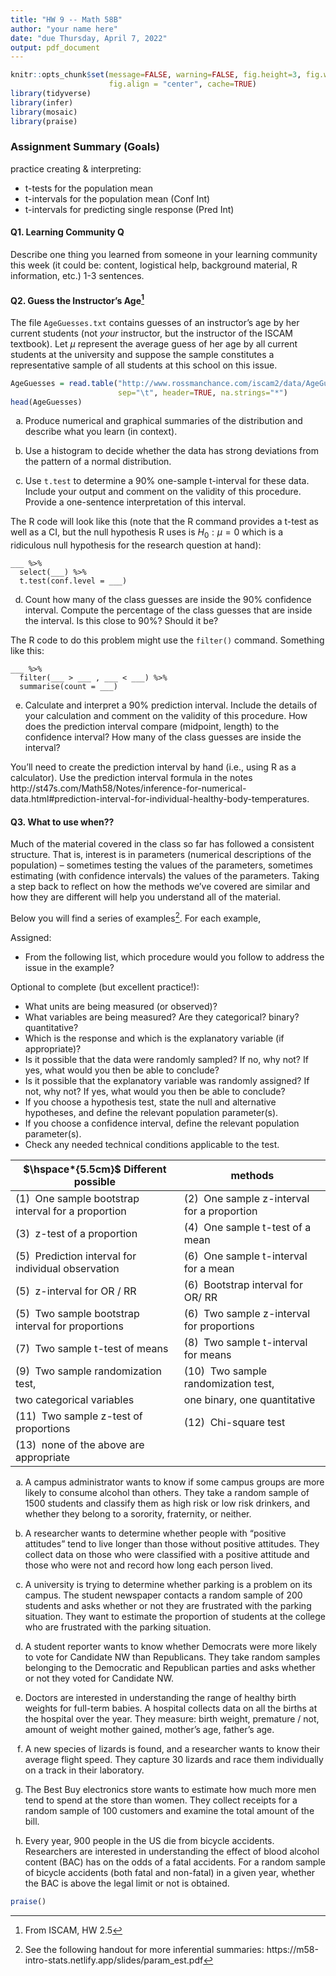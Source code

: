 ```yaml
---
title: "HW 9 -- Math 58B"
author: "your name here"
date: "due Thursday, April 7, 2022"
output: pdf_document
---
```



```r
knitr::opts_chunk$set(message=FALSE, warning=FALSE, fig.height=3, fig.width=5, 
                      fig.align = "center", cache=TRUE)
library(tidyverse)
library(infer)
library(mosaic)
library(praise)
```


### Assignment Summary (Goals)
practice creating & interpreting:

* t-tests for the population mean
* t-intervals for the population mean (Conf Int)
* t-intervals for predicting single response (Pred Int)

#### Q1. Learning Community Q
Describe one thing you learned from someone in your learning community this week (it could be: content, logistical help, background material, R information, etc.)  1-3 sentences.


#### Q2. Guess the Instructor’s Age^[From ISCAM, HW 2.5]

The file `AgeGuesses.txt` contains guesses of an instructor's age by her current students (not *your* instructor, but the instructor of the ISCAM textbook). Let $\mu$ represent the average guess of her age by all current students at the university and suppose the sample constitutes a representative sample of all students at this school on this issue.

```r
AgeGuesses = read.table("http://www.rossmanchance.com/iscam2/data/AgeGuesses.txt",
                        sep="\t", header=TRUE, na.strings="*")
head(AgeGuesses)
```


(a)	Produce numerical and graphical summaries of the distribution and describe what you learn (in context).  

(b)	Use a histogram to decide whether the data has strong deviations from the pattern of a normal distribution.  

(c)	Use `t.test` to determine a 90% one-sample t-interval for these data. Include your output and comment on the validity of this procedure.  Provide a one-sentence interpretation of this interval.

The R code will look like this (note that the R command provides a t-test as well as a CI, but the null hypothesis R uses is $H_0: \mu = 0$ which is a ridiculous null hypothesis for the research question at hand):

```
___ %>%
  select(___) %>%
  t.test(conf.level = ___)
```


(d)	Count how many of the class guesses are inside the 90% confidence interval. Compute the percentage of the class guesses that are inside the interval. Is this close to 90%? Should it be?  

The R code to do this problem might use the `filter()` command.  Something like this:

```
___ %>%
  filter(___ > ___ , ___ < ___) %>%
  summarise(count = ___)
```

(e)	Calculate and interpret a 90% prediction interval.  Include the details of your calculation and comment on the validity of this procedure. How does the prediction interval compare (midpoint, length) to the confidence interval?   How many of the class guesses are inside the interval?

You'll need to create the prediction interval by hand (i.e., using R as a calculator).  Use the prediction interval formula in the notes http://st47s.com/Math58/Notes/inference-for-numerical-data.html#prediction-interval-for-individual-healthy-body-temperatures. 



#### Q3. What to use when??

Much of the material covered in the class so far has followed a consistent structure.  That is, interest is in parameters (numerical descriptions of the population) -- sometimes testing the values of the parameters, sometimes estimating (with confidence intervals) the values of the parameters.  Taking a step back to reflect on how the methods we've covered are similar and how they are different will help you understand all of the material.


Below you will find a series of examples^[See the following handout for more inferential summaries: https://m58-intro-stats.netlify.app/slides/param_est.pdf].  For each example, 

Assigned:  

* From the following list, which procedure would you follow to address the issue in the example?

Optional to complete (but excellent practice!):  

* What units are being measured (or observed)?
* What variables are being measured?  Are they categorical? binary? quantitative?
* Which is the response and which is the explanatory variable (if appropriate)?
* Is it possible that the data were randomly sampled?  If no, why not?  If yes, what would you then be able to conclude?
* Is it possible that the explanatory variable was randomly assigned?  If not, why not?  If yes, what would you then be able to conclude?
* If you choose a hypothesis test, state the null and alternative hypotheses, and define the relevant population parameter(s).
* If you choose a confidence interval, define the relevant population parameter(s).
* Check any needed technical conditions applicable to the test.


|  $\hspace*{5.5cm}$ Different possible  | methods                                       |
|------------------------------------------------------|-----------------------------------------------|
| (1) \ One sample bootstrap interval for a proportion                          | (2) \ One sample z-interval for a proportion  |
| (3) \ z-test of a proportion                          | (4) \ One sample t-test of a mean  |
| (5) \ Prediction interval for individual observation                     | (6) \ One sample t-interval for a mean        |
| (5) \ z-interval for OR / RR                          | (6) \ Bootstrap interval for OR/ RR   |
| (5) \ Two sample bootstrap interval for proportions                          | (6) \ Two sample z-interval for proportions   |
| (7) \ Two sample t-test of means                      | (8) \ Two sample t-interval for means         |
| (9) \ Two sample randomization test,                  | (10) \ Two sample randomization test,       |
| two categorical variables                                  | one binary, one quantitative                      |
| (11) \ Two sample z-test of proportions        | (12) \ Chi-square test                        |
| (13) \ none of the above are appropriate        |       |




(a) A campus administrator wants to know if some campus groups are more likely to consume alcohol than others.  They take a random sample of 1500 students and classify them as high risk or low risk drinkers, and whether they belong to a sorority, fraternity, or neither.

(b) A researcher wants to determine whether people with "positive attitudes" tend to live longer than those without positive attitudes.  They collect data on those who were classified with a positive attitude and those who were not and record how long each person lived.


(c)  A university is trying to determine whether parking is a problem on its campus.  The student newspaper contacts a random sample of 200 students and asks whether or not they are frustrated with the parking situation.  They want to estimate the proportion of students at the college who are frustrated with the parking situation.


(d) A student reporter wants to know whether Democrats were more likely to vote for Candidate NW than Republicans.  They take random samples belonging to the Democratic and Republican parties and asks whether or not they voted for Candidate NW.



(e)  Doctors are interested in understanding the range of healthy birth weights for full-term babies.  A hospital collects data on all the births at the hospital over the year.  They measure: birth weight, premature / not, amount of weight mother gained, mother's age, father's age.  


(f) A new species of lizards is found, and a researcher wants to know their average flight speed.  They capture 30 lizards and race them individually on a track in their laboratory.

(g)  The Best Buy electronics store wants to estimate how much more men tend to spend at the store than women.  They collect receipts for a random sample of 100 customers and examine the total amount of the bill.


(h) Every year, 900 people in the US die from bicycle accidents.  Researchers are interested in understanding the effect of blood alcohol content (BAC) has on the odds of a fatal accidents.  For a random sample of bicycle accidents (both fatal and non-fatal) in a given year, whether the BAC is above the legal limit or not is obtained.


```r
praise()
```
